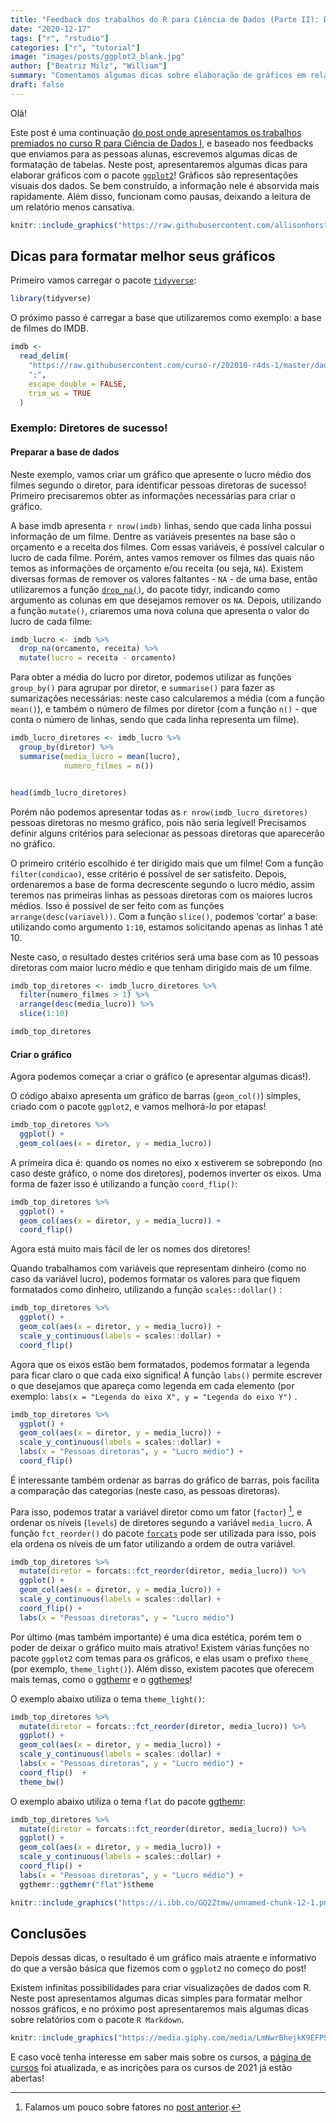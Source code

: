 ```yaml
---
title: "Feedback dos trabalhos do R para Ciência de Dados (Parte II): Dicas para Gráficos"
date: "2020-12-17"
tags: ["r", "rstudio"]
categories: ["r", "tutorial"]
image: "images/posts/ggplot2_blank.jpg"
author: ["Beatriz Milz", "William"]
summary: "Comentamos algumas dicas sobre elaboração de gráficos em relatórios. Ilustração sobre o pacote ggplot2, criada por Allison Horst."
draft: false
---
```


Olá!

Este post é uma continuação [do post onde apresentamos os trabalhos premiados no curso R para Ciência de Dados I](https://www.curso-r.com/blog/2020-12-03-dicas-relatorios-r4ds1_tabelas/), e baseado nos feedbacks que enviamos para as pessoas alunas, escrevemos algumas dicas de formatação de tabelas.
Neste post, apresentaremos algumas dicas para elaborar gráficos com o pacote [`ggplot2`](https://ggplot2.tidyverse.org/)! Gráficos são representações visuais dos dados. Se bem construído, a informação nele é absorvida mais rapidamente. Além disso, funcionam como pausas, deixando a leitura de um relatório menos cansativa.  

```r
knitr::include_graphics("https://raw.githubusercontent.com/allisonhorst/stats-illustrations/master/rstats-blanks/ggplot2_blank.png")
```



##  Dicas para formatar melhor seus gráficos

Primeiro vamos carregar o pacote [`tidyverse`](https://www.tidyverse.org/):

```r
library(tidyverse)
```


O próximo passo é carregar a base que utilizaremos como exemplo: a base de filmes do IMDB. 

```r

imdb <-
  read_delim(
    "https://raw.githubusercontent.com/curso-r/202010-r4ds-1/master/dados/imdb2.csv",
    ";",
    escape_double = FALSE,
    trim_ws = TRUE
  ) 

```



### Exemplo: Diretores de sucesso!

#### Preparar a base de dados


Neste exemplo, vamos criar um gráfico que apresente o lucro médio dos filmes segundo o diretor, para identificar pessoas diretoras de sucesso! Primeiro precisaremos obter as informações necessárias para criar o gráfico.

A base imdb apresenta `r nrow(imdb)` linhas, sendo que cada linha possui informação de um filme. Dentre as variáveis presentes na base são o orçamento e a receita dos filmes. Com essas variáveis, é possível calcular o lucro de cada filme. Porém, antes vamos remover os filmes das quais não temos as informações de orçamento e/ou receita (ou seja, `NA`). Existem diversas formas de remover os valores faltantes - `NA` - de uma base, então utilizaremos a função [`drop_na()`](https://tidyr.tidyverse.org/reference/drop_na.html), do pacote tidyr, indicando como argumento as colunas em que desejamos remover os `NA`. Depois, utilizando a função `mutate()`, criaremos uma nova coluna que apresenta o valor do lucro de cada filme:

```r
imdb_lucro <- imdb %>%
  drop_na(orcamento, receita) %>%
  mutate(lucro = receita - orcamento)
```



Para obter a média do lucro por diretor, podemos utilizar as funções `group_by()` para agrupar por diretor, e `summarise()` para fazer as sumarizações  necessárias: neste caso calcularemos a média (com a função `mean()`), e também o número de filmes por diretor (com a função `n()` - que conta o número de linhas, sendo que cada linha representa um filme).


```r
imdb_lucro_diretores <- imdb_lucro %>%
  group_by(diretor) %>%
  summarise(media_lucro = mean(lucro),
            numero_filmes = n())


head(imdb_lucro_diretores)
```

Porém não podemos apresentar todas as `r nrow(imdb_lucro_diretores)` pessoas diretoras no mesmo gráfico, pois não seria legível! Precisamos definir alguns critérios para selecionar as pessoas diretoras que aparecerão no gráfico. 

O primeiro critério escolhido é ter dirigido mais que um filme! Com a função `filter(condicao)`, esse critério é possível de ser satisfeito. Depois, ordenaremos a base de forma decrescente segundo o lucro médio, assim teremos nas primeiras linhas as pessoas diretoras com os maiores lucros médios. Isso é possível de ser feito com as funções `arrange(desc(variavel))`. Com a função `slice()`, podemos 'cortar' a base: utilizando como argumento `1:10`, estamos solicitando apenas as linhas 1 até 10.

Neste caso, o resultado destes critérios será uma base com as 10 pessoas diretoras com maior lucro médio e que tenham dirigido mais de um filme. 


```r
imdb_top_diretores <- imdb_lucro_diretores %>% 
  filter(numero_filmes > 1) %>% 
  arrange(desc(media_lucro)) %>% 
  slice(1:10)

imdb_top_diretores
```

#### Criar o gráfico

Agora podemos começar a criar o gráfico (e apresentar algumas dicas!).

O código abaixo apresenta um gráfico de barras (`geom_col()`) simples, criado com o pacote `ggplot2`, e vamos melhorá-lo por etapas!

```r
imdb_top_diretores %>% 
  ggplot() + 
  geom_col(aes(x = diretor, y = media_lucro))
```

A primeira dica é: quando os nomes no eixo x estiverem se sobrepondo (no caso deste gráfico, o nome dos diretores), podemos inverter os eixos. Uma forma de fazer isso é utilizando a função `coord_flip()`:

```r
imdb_top_diretores %>% 
  ggplot() + 
  geom_col(aes(x = diretor, y = media_lucro)) +
  coord_flip()
```

Agora está muito mais fácil de ler os nomes dos diretores!

Quando trabalhamos com variáveis que representam dinheiro (como no caso da variável lucro), podemos formatar os valores para que fiquem formatados como dinheiro, utilizando a função `scales::dollar()` :

```r
imdb_top_diretores %>% 
  ggplot() + 
  geom_col(aes(x = diretor, y = media_lucro)) +
  scale_y_continuous(labels = scales::dollar) +
  coord_flip()
```

Agora que os eixos estão bem formatados, podemos formatar a legenda para ficar claro o que cada eixo significa! A função `labs()` permite escrever o que desejamos que apareça como legenda em cada elemento (por exemplo: `labs(x = "Legenda do eixo X", y = "Legenda do eixo Y")` . 

```r
imdb_top_diretores %>% 
  ggplot() + 
  geom_col(aes(x = diretor, y = media_lucro)) +
  scale_y_continuous(labels = scales::dollar) +
  labs(x = "Pessoas diretoras", y = "Lucro médio") +
  coord_flip()
```

É interessante também ordenar as barras do gráfico de barras, pois facilita a comparação das categorias (neste caso, as pessoas diretoras). 

Para isso, podemos tratar a variável diretor como um fator (`factor`) ^[Falamos um pouco sobre fatores no [post anterior](https://www.curso-r.com/blog/2020-12-03-dicas-relatorios-r4ds1_tabelas/).], e ordenar os níveis (`levels`) de diretores segundo a variável `media_lucro`. A função `fct_reorder()` do pacote [`forcats`](https://forcats.tidyverse.org/) pode ser utilizada para isso, pois ela ordena os níveis de um fator utilizando a ordem de outra variável. 

```r
imdb_top_diretores %>%
  mutate(diretor = forcats::fct_reorder(diretor, media_lucro)) %>%
  ggplot() +
  geom_col(aes(x = diretor, y = media_lucro)) +
  scale_y_continuous(labels = scales::dollar) +
  coord_flip() +
  labs(x = "Pessoas diretoras", y = "Lucro médio")
```

Por último (mas também importante) é uma dica estética, porém tem o poder de deixar o gráfico muito mais atrativo!  Existem várias funções no pacote `ggplot2` com temas para os gráficos, e elas usam o prefixo `theme_` (por exemplo, `theme_light()`). Além disso, existem pacotes que oferecem mais temas, como o [ggthemr](https://github.com/Mikata-Project/ggthemr) e o [ggthemes](https://yutannihilation.github.io/allYourFigureAreBelongToUs/ggthemes/)!

O exemplo abaixo utiliza o tema `theme_light()`:

```r
imdb_top_diretores %>%
  mutate(diretor = forcats::fct_reorder(diretor, media_lucro)) %>%
  ggplot() +
  geom_col(aes(x = diretor, y = media_lucro)) +
  scale_y_continuous(labels = scales::dollar) +
  labs(x = "Pessoas diretoras", y = "Lucro médio") +
  coord_flip()  +
  theme_bw()
```

O exemplo abaixo utiliza o tema `flat` do pacote [ggthemr](https://github.com/Mikata-Project/ggthemr):

```r
imdb_top_diretores %>%
  mutate(diretor = forcats::fct_reorder(diretor, media_lucro)) %>%
  ggplot() +
  geom_col(aes(x = diretor, y = media_lucro)) +
  scale_y_continuous(labels = scales::dollar) +
  coord_flip() +
  labs(x = "Pessoas diretoras", y = "Lucro médio") +
  ggthemr::ggthemr("flat")$theme
```

```r
knitr::include_graphics("https://i.ibb.co/GQ2Ztmw/unnamed-chunk-12-1.png")
```

## Conclusões

Depois dessas dicas, o resultado é um gráfico mais atraente e informativo do que a versão básica que fizemos com o `ggplot2` no começo do post! 

Existem infinitas possibilidades para criar visualizações de dados com R. Neste post apresentamos algumas dicas simples para formatar melhor nossos gráficos, e no próximo post apresentaremos mais algumas dicas sobre relatórios com o pacote `R Markdown`.  


```r
knitr::include_graphics("https://media.giphy.com/media/LmNwrBhejkK9EFP504/giphy.gif")
```



E caso você tenha interesse em saber mais sobre os cursos, a [página de cursos](https://www.curso-r.com/cursos/) foi atualizada, e as incrições para os cursos de 2021 já estão abertas!
